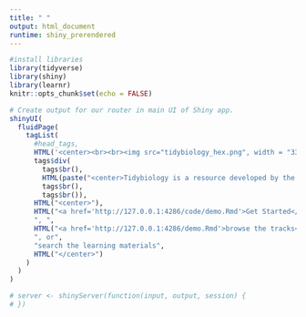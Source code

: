 ```yaml
---
title: " "
output: html_document
runtime: shiny_prerendered
---
```


```r
#install libraries
library(tidyverse)
library(shiny)
library(learnr)
knitr::opts_chunk$set(echo = FALSE)
```

```r
# Create output for our router in main UI of Shiny app.
shinyUI(
  fluidPage(
    tagList(
      #head_tags,
      HTML('<center><br><br><img src="tidybiology_hex.png", width = "338" ></center>'),
      tags$div(
        tags$br(),
        HTML(paste("<center>Tidybiology is a resource developed by the <a href='http://www.hirscheylab.org' style='color:black;'>Hirschey Lab</a> for learning data science.</center>")), 
        tags$br(),
        tags$br()),
      HTML("<center>"),
      HTML("<a href='http://127.0.0.1:4286/code/demo.Rmd'>Get Started</a>"), 
      ", ", 
      HTML("<a href='http://127.0.0.1:4286/demo.Rmd'>browse the tracks</a>"),
      ", or",
      "search the learning materials",
      HTML("</center>")
    )
  )
)

```

```r
# server <- shinyServer(function(input, output, session) {
# })
```

